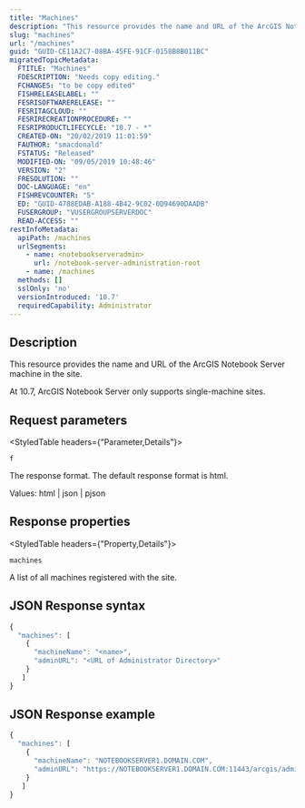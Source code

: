 ```yaml
---
title: "Machines"
description: "This resource provides the name and URL of the ArcGIS Notebook Server machine in the site."
slug: "machines"
url: "/machines"
guid: "GUID-CE11A2C7-08BA-45FE-91CF-0158B8B011BC"
migratedTopicMetadata:
  FTITLE: "Machines"
  FDESCRIPTION: "Needs copy editing."
  FCHANGES: "to be copy edited"
  FISHRELEASELABEL: ""
  FESRISOFTWARERELEASE: ""
  FESRITAGCLOUD: ""
  FESRIRECREATIONPROCEDURE: ""
  FESRIPRODUCTLIFECYCLE: "10.7 - *"
  CREATED-ON: "20/02/2019 11:01:59"
  FAUTHOR: "smacdonald"
  FSTATUS: "Released"
  MODIFIED-ON: "09/05/2019 10:48:46"
  VERSION: "2"
  FRESOLUTION: ""
  DOC-LANGUAGE: "en"
  FISHREVCOUNTER: "5"
  ED: "GUID-4788EDAB-A188-4B42-9C02-0D94690DAADB"
  FUSERGROUP: "VUSERGROUPSERVERDOC"
  READ-ACCESS: ""
restInfoMetadata:
  apiPath: /machines
  urlSegments:
    - name: <notebookserveradmin>
      url: /notebook-server-administration-root
    - name: /machines
  methods: []
  sslOnly: 'no'
  versionIntroduced: '10.7'
  requiredCapability: Administrator
---
```


## Description

This resource provides the name and URL of the ArcGIS Notebook Server machine in the site.

At 10.7, ArcGIS Notebook Server only supports single-machine sites.

##  Request parameters 

<StyledTable headers={"Parameter,Details"}>

<StyledTableRow>

<StyledTableCell cellStyle="markdown">

`f` 

</StyledTableCell>

<StyledTableCell cellStyle="markdown">

The response format. The default response format is html.

Values: html | json | pjson

</StyledTableCell>

</StyledTableRow>

</StyledTable>

## Response properties

<StyledTable headers={"Property,Details"}>

<StyledTableRow>

<StyledTableCell cellStyle="markdown">

`machines` 

</StyledTableCell>

<StyledTableCell cellStyle="markdown">

A list of all machines registered with the site.

</StyledTableCell>

</StyledTableRow>

</StyledTable>

## JSON Response syntax

```javascript
{ 
  "machines": [ 
    {
      "machineName": "<name>", 
      "adminURL": "<URL of Administrator Directory>" 
    }
   ] 
}
```

 

## JSON Response example

```javascript
{ 
  "machines": [ 
    {
      "machineName": "NOTEBOOKSERVER1.DOMAIN.COM", 
      "adminURL": "https://NOTEBOOKSERVER1.DOMAIN.COM:11443/arcgis/admin" 
    }
   ] 
}
```

 
